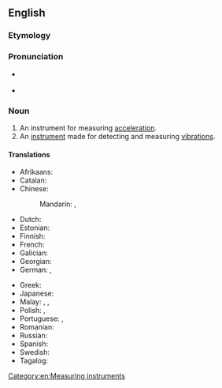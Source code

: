 ==English==
{{wikipedia}}

===Etymology===
{{suffix|en|accelerate|meter}}

===Pronunciation===
* {{a|US}} {{IPA|/æk.ˌsɛl.ə.ˈɹɑm.ə.tɚ/|/ɪk.ˌsɛl.ə.ˈɹɑm.ə.tɚ/|lang=en}}
* {{audio|en-us-accelerometer.ogg|Audio (US)|lang=en}}

===Noun===
{{en-noun}}

# An instrument for measuring [[acceleration]].
# An [[instrument]] made for detecting and measuring [[vibration]]s.

====Translations====
{{trans-top|instrument for measuring acceleration}}
* Afrikaans: {{t|af|versnellingsmeter}}
* Catalan: {{t|ca|acceleròmetre|m}}
* Chinese:
*: Mandarin: {{t+|cmn|加速度計|sc=Hani}}, {{t+|cmn|加速度计|tr=jiāsùdùjì|sc=Hani}}
* Dutch: {{t|nl|versnellingsmeter|m}}
* Estonian: {{t|et|kiirendusandur}}
* Finnish: {{t|fi|kiihtyvyysanturi}}
* French: {{t+|fr|accéléromètre}}
* Galician: {{t|gl|acelerómetro|m}}
* Georgian: {{t|ka|აქსელერომეტრი}}
* German: {{t|de|Beschleunigungssensor|m}}, {{t|de|Beschleunigungsmesser|m}}
{{trans-mid}}
* Greek: {{t+|el|επιταχυνσιόμετρο|n|sc=Grek}}
* Japanese: {{t|ja|加速度計|tr=かそくどけい, kasokudokei|sc=Jpan}}
* Malay: {{t|ms|jangka pecut}}, {{t|ms|meter pecut}}, {{t|ms|akselerometer}}
* Polish: {{t+|pl|akcelerometr|m}}, {{t+|pl|przyspieszeniomierz|m}}
* Portuguese: {{t|pt|acelerómetro|m}} {{qualifier|Portugal}}, {{t|pt|acelerômetro|m}} {{qualifier|Brazil}}
* Romanian: {{t+|ro|accelerometru|n}}
* Russian: {{t+|ru|акселеро́метр|m}}
* Spanish: {{t+|es|acelerómetro|m}}
* Swedish: {{t+|sv|accelerometer|c}}
* Tagalog: {{t|tl|darasigsukat}}
{{trans-bottom}}

[[Category:en:Measuring instruments]]